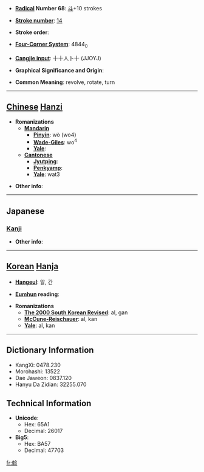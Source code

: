 * '''[[Wiktionary:Chinese radical index| Radical]] Number 68''': [[Wiktionary:Chinese radical index 斗|斗]]+10 strokes

* '''[[Wiktionary:Chinese total strokes index|Stroke number]]''': [[Wiktionary:Chinese total strokes index 14|14]]

* '''Stroke order''': 

* '''[[Wiktionary:Chinese four corner index|Four-Corner System]]''': 4844<sub>0</sub>

* '''[[Wiktionary:Chinese Cangjie index|Cangjie input]]''': 十十人卜十 (JJOYJ)

* '''Graphical Significance and Origin''': 

* '''Common Meaning''': revolve, rotate, turn

----

== [[Chinese]] [[Hanzi]] ==

* '''Romanizations'''
** '''[[Mandarin]]'''
*** '''[[Pinyin]]''': wò (wo4)
*** '''[[Wade-Giles]]''': wo<sup>4</sup>
*** '''[[Yale]]''': 
** '''[[Cantonese]]'''
*** '''[[Jyutping]]''':
*** '''[[Penkyamp]]''': 
*** '''[[Yale]]''': wat3

* '''Other info''': 

----

==Japanese==
===[[Kanji]]===
{{kanji|on readings=[[あつ]] (atsu), [[かん]] (kan)
|kun readings=[[めぐる]] (meguru)
}}

* '''Other info''':  

----

== [[Korean]] [[Hanja]] ==

* '''[[Hangeul]]''': 알, 간

* '''[[Eumhun]] reading''': 

* '''Romanizations'''
** '''[[The 2000 South Korean Revised Romanization|The 2000 South Korean Revised]]''': al, gan
** '''[[McCune-Reischauer]]''': al, kan
** '''[[Yale]]''': al, kan

----

== Dictionary Information ==

* KangXi: 0478.230
* Morohashi: 13522
* Dae Jaweon: 0837.120
* Hanyu Da Zidian: 32255.070

== Technical Information ==

* '''Unicode''':
** Hex: 65A1
** Decimal: 26017
* '''Big5''':
** Hex: BA57
** Decimal: 47703

[[fr:斡]]